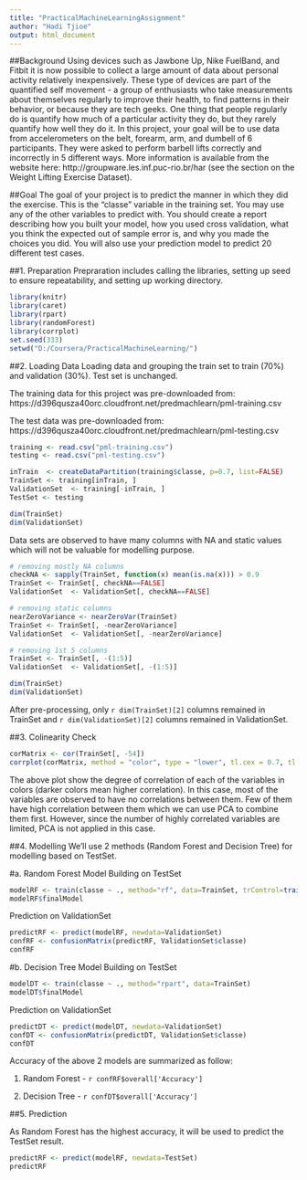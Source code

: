 ---
title: "PracticalMachineLearningAssignment"
author: "Hadi Tjioe"
output: html_document
---

##Background
Using devices such as Jawbone Up, Nike FuelBand, and Fitbit it is now possible to collect a large amount of data about personal activity relatively inexpensively. These type of devices are part of the quantified self movement - a group of enthusiasts who take measurements about themselves regularly to improve their health, to find patterns in their behavior, or because they are tech geeks. One thing that people regularly do is quantify how much of a particular activity they do, but they rarely quantify how well they do it. In this project, your goal will be to use data from accelerometers on the belt, forearm, arm, and dumbell of 6 participants. They were asked to perform barbell lifts correctly and incorrectly in 5 different ways. More information is available from the website here: http://groupware.les.inf.puc-rio.br/har (see the section on the Weight Lifting Exercise Dataset).

##Goal
The goal of your project is to predict the manner in which they did the exercise. This is the "classe" variable in the training set. You may use any of the other variables to predict with. You should create a report describing how you built your model, how you used cross validation, what you think the expected out of sample error is, and why you made the choices you did. You will also use your prediction model to predict 20 different test cases.


##1. Preparation
Prepraration includes calling the libraries, setting up seed to ensure repeatability, and setting up working directory.

```{r, echo=TRUE, cache=TRUE, warning=FALSE}
library(knitr)
library(caret)
library(rpart)
library(randomForest)
library(corrplot)
set.seed(333)
setwd("D:/Coursera/PracticalMachineLearning/")
```

##2. Loading Data
Loading data and grouping the train set to train (70%) and validation (30%). Test set is unchanged.

The training data for this project was pre-downloaded from:
https://d396qusza40orc.cloudfront.net/predmachlearn/pml-training.csv

The test data was pre-downloaded from:
https://d396qusza40orc.cloudfront.net/predmachlearn/pml-testing.csv

```{r, echo=TRUE,cache=TRUE,warning=FALSE}

training <- read.csv("pml-training.csv")
testing <- read.csv("pml-testing.csv")

inTrain  <- createDataPartition(training$classe, p=0.7, list=FALSE)
TrainSet <- training[inTrain, ]
ValidationSet  <- training[-inTrain, ]
TestSet <- testing

dim(TrainSet)
dim(ValidationSet)
```

Data sets are observed to have many columns with NA and static values which will not be valuable for modelling purpose.

```{r, echo=TRUE,cache=TRUE,warning=FALSE}
# removing mostly NA columns
checkNA <- sapply(TrainSet, function(x) mean(is.na(x))) > 0.9
TrainSet <- TrainSet[, checkNA==FALSE]
ValidationSet  <- ValidationSet[, checkNA==FALSE]

# removing static columns
nearZeroVariance <- nearZeroVar(TrainSet)
TrainSet <- TrainSet[, -nearZeroVariance]
ValidationSet  <- ValidationSet[, -nearZeroVariance]

# removing 1st 5 columns
TrainSet <- TrainSet[, -(1:5)]
ValidationSet  <- ValidationSet[, -(1:5)]

dim(TrainSet)
dim(ValidationSet)
```

After pre-processing, only `r dim(TrainSet)[2]` columns remained in TrainSet and `r dim(ValidationSet)[2]` columns remained in ValidationSet.

##3. Colinearity Check
```{r, echo=TRUE,cache=TRUE,warning=FALSE}
corMatrix <- cor(TrainSet[, -54])
corrplot(corMatrix, method = "color", type = "lower", tl.cex = 0.7, tl.col = rgb(0, 0, 0))
```

The above plot show the degree of correlation of each of the variables in colors (darker colors mean higher correlation). In this case, most of the variables are observed to have no correlations between them. Few of them have high correlation between them which we can use PCA to combine them first. However, since the number of highly correlated variables are limited, PCA is not applied in this case.

##4. Modelling 
We'll use 2 methods (Random Forest and Decision Tree) for modelling based on TestSet.

#a. Random Forest
Model Building on TestSet
```{r, echo=TRUE,cache=TRUE,warning=FALSE}
modelRF <- train(classe ~ ., method="rf", data=TrainSet, trControl=trainControl(method="cv",number=3))
modelRF$finalModel
```

Prediction on ValidationSet
```{r, echo=TRUE,cache=TRUE,warning=FALSE}
predictRF <- predict(modelRF, newdata=ValidationSet)
confRF <- confusionMatrix(predictRF, ValidationSet$classe)
confRF
```

#b. Decision Tree
Model Building on TestSet
```{r, echo=TRUE,cache=TRUE,warning=FALSE}
modelDT <- train(classe ~ ., method="rpart", data=TrainSet)
modelDT$finalModel
```

Prediction on ValidationSet
```{r, echo=TRUE,cache=TRUE,warning=FALSE}
predictDT <- predict(modelDT, newdata=ValidationSet)
confDT <- confusionMatrix(predictDT, ValidationSet$classe)
confDT
```


Accuracy of the above 2 models are summarized as follow:

1. Random Forest - `r confRF$overall['Accuracy']`

2. Decision Tree - `r confDT$overall['Accuracy']`

##5. Prediction

As Random Forest has the highest accuracy, it will be used to predict the TestSet result.
```{r, echo=TRUE,cache=TRUE,warning=FALSE}
predictRF <- predict(modelRF, newdata=TestSet)
predictRF
```


